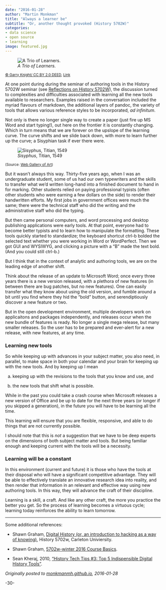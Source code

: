 ```yaml
---
date: "2016-01-28"
author: "Martin Monkman"
title: "Always a learner be"
subtitle: "Or, another thought provoked (History 5702W)"
categories:
- data science
- open source
- learning
image: featured.jpg
---
```



<!--
Copyright 2016 Martin Monkman

This work is licensed under the Creative Commons Attribution 4.0 International License.
To view a copy of this license, visit http://creativecommons.org/licenses/by/4.0/.
-->




![_A Trio of Learners._](featured.jpg)

<small><a title="CC BY 2.0 DEED" href="https://creativecommons.org/licenses/by/2.0/">© Garry Knight/ CC BY 2.0 DEED</a>, <a href="https://www.flickr.com/photos/garryknight/11091032463/">Link</a></small>



At one point during during the seminar of authoring tools in the History 5702W seminar (see [Reflections on History 5702W](../2016-01-25_reflections/)), the discussion turned to complexities and difficulties associated with learning all the new tools available to researchers. Examples raised in the conversation included the myriad flavours of markdown, the additional layers of pandoc, the variety of tools that allows various reference styles to be incorporated, _ad infinitum_. 

Not only is there no longer single way to create a paper (just fire up MS Word and start typing!), out here on the frontier it is constantly changing. Which in turn means that we are forever on the upslope of the learning curve. The curve shifts and we slide back down, with more to learn further up the curve; a Sisyphian task if ever there were.


![_Sisyphus_, Titian, 1549](01sisyph.jpg)

<small>(Source: [Web Gallery of Art](http://www.wga.hu/html_m/t/tiziano/09/01sisyph.html))</small>



But it wasn't always this way. Thirty-five years ago, when I was an undergraduate student, some of us had our own typewriters and the skills to transfer what we'd written long-hand into a finished document to hand in for marking. Other students relied on paying professional typists (often other students who were earning a few dollars on the side) to render their handwritten efforts.  My first jobs in government offices were much the same; there were the technical staff who did the writing and the administrative staff who did the typing. 

But then came personal computers, and word processing and desktop publishing applications were early tools. At that point, everyone had to become better typists and to learn how to manipulate the formatting. These tools quickly started to standardize; the keyboard shortcut ctrl-b bolded the selected text whether you were working in Word or WordPerfect. Then we got GUI and WYSIWYG, and clicking a picture with a "B" made the text bold. (And you could still ctrl-b.) 

But I think that in the context of analytic and authoring tools, we are on the leading edge of another shift. 

Think about the release of an update to Microsoft Word; once every three years there is a new version released, with a plethora of new features (in between there are bug patches, but no new features). One can easily transfer what they know about using the old version, and fumble around a bit until you find where they hid the "bold" button, and serendiptiously discover a new feature or two. 

But in the open development environment, multiple developers work on applicaitons and packages independently, and releases occur when the new bundle of features is ready. No longer a single mega release, but many smaller releases. So the user has to be prepared and ever-alert for a new release, with new features, at any time.


### Learning new tools

So while keeping up with advances in your subject matter, you also need, in parallel, to make space in both your calendar and your brain for keeping up with the new tools.  And by keeping up I mean 

a) keeping up with the revisions to the tools that you know and use, and 

b) the new tools that shift what is possible. 

While in the past you could take a crash course when Microsoft releases a new version of Office and be up to date for the next three years (or longer if you skipped a generation), in the future you will have to be learning all the time.

This learning will ensure that you are flexible, responsive, and able to do things that are not currently possible.

I should note that this is _not_ a suggestion that we have to be deep experts on the dimensions of both subject matter and tools. But being familiar enough and keeping current with the tools will be a necessity.

### Learning will be a constant

In this environment (current and future) it is those who have the tools at their disposal who will have a significant competitive advantage. They will be able to effectively translate an innovative research idea into reality, and then render that information in an relevant and effective way using new authoring tools. In this way, they will advance the craft of their discipline.

Learning is a skill, a craft. And like any other craft, the more you practice the better you get. So the process of learning becomes a virtuous cycle; learning today reinforces the ability to learn tomorrow.  

***

Some additional references:

* Shawn Graham, [Digital History (or, an introduction to hacking as a way of knowing)](https://carleton.ca/history/graduate/hist-5702w-public-history-special-topics-digital-history/), History 5702w, Carleton Univiersity. 

* Shawn Graham, [5702w-winter 2016 Course Basics](https://www.gitbook.com/book/shawngraham/5702w-winter2016/details).

* Sean Kheraj, 2010, ["History Tech Tips #3: Top 5 Indispensible Digital History Tools"](http://www.seankheraj.com/?p=940).
 

_Originally posted to [monkmanmh.github.io](https://monkmanmh.github.io/history5702w/), 2016-01-28_


-30-
